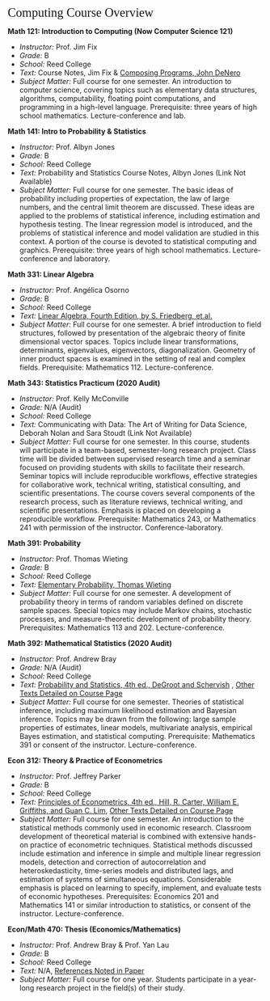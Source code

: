 <span style="font-family:Didot; font-size:1.75em ;"> Computing Course Overview </span>
<br />

**Math 121: Introduction to Computing (Now Computer Science 121)**

* *Instructor:* Prof. Jim Fix
* *Grade:* B
* *School:* Reed College
* *Text:* Course Notes, Jim Fix & [Composing Programs, John DeNero](www.composingprograms.com)
* *Subject Matter:* Full course for one semester. An introduction to computer science, covering topics such as elementary data structures, algorithms, computability, floating point computations, and programming in a high-level language. Prerequisite: three years of high school mathematics. Lecture-conference and lab.

**Math 141: Intro to Probability & Statistics**

* *Instructor:* Prof. Albyn Jones
* *Grade:* B
* *School:* Reed College
* *Text:* Probability and Statistics Course Notes, Albyn Jones (Link Not Available)
* *Subject Matter:* Full course for one semester. The basic ideas of probability including properties of expectation, the law of large numbers, and the central limit theorem are discussed. These ideas are applied to the problems of statistical inference, including estimation and hypothesis testing. The linear regression model is introduced, and the problems of statistical inference and model validation are studied in this context. A portion of the course is devoted to statistical computing and graphics. Prerequisite: three years of high school mathematics. Lecture-conference and laboratory.

**Math 331: Linear Algebra**

* *Instructor:* Prof. Angélica Osorno
* *Grade:* B
* *School:* Reed College
* *Text:* [Linear Algebra, Fourth Edition, by S. Friedberg, et.al.](https://www.amazon.com/Linear-Algebra-4th-Stephen-Friedberg/dp/0130084514)
* *Subject Matter:* Full course for one semester. A brief introduction to field structures, followed by presentation of the algebraic theory of finite dimensional vector spaces. Topics include linear transformations, determinants, eigenvalues, eigenvectors, diagonalization. Geometry of inner product spaces is examined in the setting of real and complex fields. Prerequisite: Mathematics 112. Lecture-conference.

**Math 343: Statistics Practicum (2020 Audit)**

* *Instructor:* Prof. Kelly McConville
* *Grade:* N/A (Audit)
* *School:* Reed College
* *Text:* Communicating with Data: The Art of Writing for Data Science, Deborah Nolan and Sara Stoudt (Link Not Available)
* *Subject Matter:* Full course for one semester. In this course, students will participate in a team-based, semester-long research project. Class time will be divided between supervised research time and a seminar focused on providing students with skills to facilitate their research. Seminar topics will include reproducible workflows, effective strategies for collaborative work, technical writing, statistical consulting, and scientific presentations. The course covers several components of the research process, such as literature reviews, technical writing, and scientific presentations. Emphasis is placed on developing a reproducible workflow. Prerequisite: Mathematics 243, or Mathematics 241 with permission of the instructor. Conference-laboratory.

**Math 391: Probability**

* *Instructor:* Prof. Thomas Wieting
* *Grade:* B
* *School:* Reed College
* *Text:* [Elementary Probability, Thomas Wieting](http://people.reed.edu/~wieting/mathematics391/ElementaryProbability.pdf)
* *Subject Matter:* Full course for one semester. A development of probability theory in terms of random variables defined on discrete sample spaces. Special topics may include Markov chains, stochastic processes, and measure-theoretic development of probability theory. Prerequisites: Mathematics 113 and 202. Lecture-conference.

**Math 392: Mathematical Statistics (2020 Audit)**

* *Instructor:* Prof. Andrew Bray
* *Grade:* N/A (Audit)
* *School:* Reed College 
* *Text:* [Probability and Statistics, 4th ed., DeGroot and Schervish](https://www.amazon.com/Probability-Statistics-4th-Morris-DeGroot/dp/0321500466) , [Other Texts Detailed on Course Page](https://github.com/andrewpbray/math-392/blob/master/syllabus.md)
* *Subject Matter:* Full course for one semester. Theories of statistical inference, including maximum likelihood estimation and Bayesian inference. Topics may be drawn from the following: large sample properties of estimates, linear models, multivariate analysis, empirical Bayes estimation, and statistical computing. Prerequisite: Mathematics 391 or consent of the instructor. Lecture-conference.

**Econ 312: Theory & Practice of Econometrics**

* *Instructor:* Prof. Jeffrey Parker
* *Grade:* B
* *School:* Reed College
* *Text:* [Principles of Econometrics, 4th ed.,  Hill, R. Carter, William E. Griffiths, and Guan C. Lim](https://www.amazon.com/Principles-Econometrics-fourth-Griffiths-William/dp/B00BUW296K), [Other Texts Detailed on Course Page](https://www.reed.edu/economics/parker/312/readings.html)
* *Subject Matter:* Full course for one semester. An introduction to the statistical methods commonly used in economic research. Classroom development of theoretical material is combined with extensive hands-on practice of econometric techniques. Statistical methods discussed include estimation and inference in simple and multiple linear regression models, detection and correction of autocorrelation and heteroskedasticity, time-series models and distributed lags, and estimation of systems of simultaneous equations. Considerable emphasis is placed on learning to specify, implement, and evaluate tests of economic hypotheses. Prerequisites: Economics 201 and Mathematics 141 or similar introduction to statistics, or consent of the instructor. Lecture-conference.

**Econ/Math 470: Thesis (Economics/Mathematics)**

* *Instructor:* Prof. Andrew Bray & Prof. Yan Lau
* *Grade:* B
* *School:* Reed College
* *Text:* N/A, [References Noted in Paper](https://github.com/samuelolson/reed-thesis/blob/master/docs/thesis.pdf)
* *Subject Matter:* Full course for one year. Students participate in a year-long research project in the field(s) of their study.
